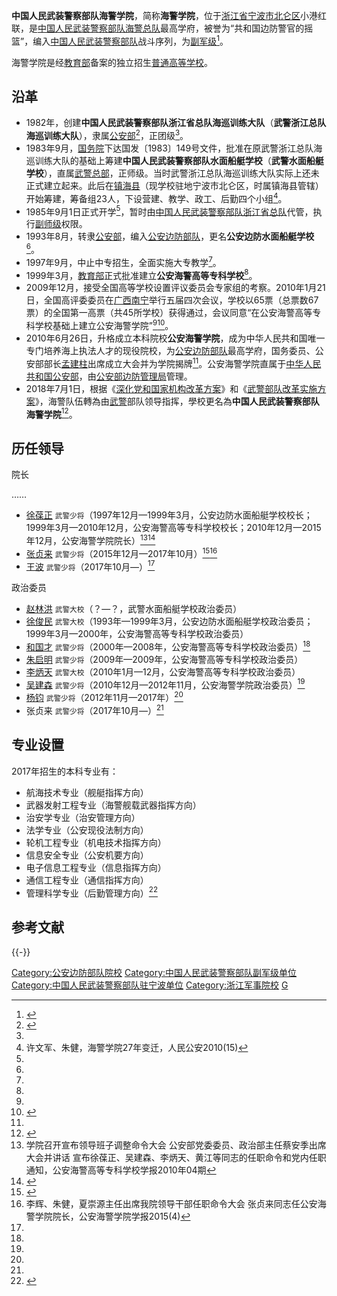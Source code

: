 {{高校
|名称    =中国人民武装警察部队海警学院
|外文名  =CHINA COAST GUARD ACADEMY
|图像    =[[File:CHINA_COAST_GUARD_ACADEMY_LOGO.jpg|200px]]
|图像说明=中国人民武装警察部队海警学院院徽
|校训    =
|建校    =1983年
|闭校    =
|类型    =[[中华人民共和国军事院校列表|武警军事院校]]
|校长    =
|院长    =
|头衔    =政治委员
|头衔者 =
|书记    =
|教师    =
|职工    =
|学生    =
|地址    ={{PRC}}[[浙江省|浙江省]][[宁波市|宁波市]][[北仑区|北仑区]]小港红联
|校园环境=
|面积    =700余亩
|代表色  =
|隶属    =[[武警总部|武警总部]]
|邮编    =315801
|电话    =
|网站    =
|标志    =
|脚注    =
}}

'''中国人民武装警察部队海警学院'''，简称'''海警学院'''，位于[[浙江省|浙江省]][[宁波市|宁波市]][[北仑区|北仑区]]小港红联，是[[中国人民武装警察部队海警总队|中国人民武装警察部队海警总队]]最高学府，被誉为“共和国边防警官的摇篮”，编入[[中国人民武装警察部队|中国人民武装警察部队]]战斗序列，为[[副军级|副军级]]<ref>{{Cite web|url =http://www.gahjxy.com/|title =公安海警学院简介|author =|date =|publisher =公安海警学院|language =|accessdate =2017-04-06|quote =|archive-date =2014-11-04|archive-url =https://web.archive.org/web/20141104044456/http://www.gahjxy.com/|dead-url =yes}}</ref>。

海警学院是经[[中华人民共和国教育部|教育部]]备案的独立招生[[普通高等学校|普通高等学校]]。

== 沿革 ==
*1982年，创建'''中国人民武装警察部队浙江省总队海巡训练大队'''（'''武警浙江总队海巡训练大队'''），隶属[[中华人民共和国公安部|公安部]]<ref>{{Cite web |url = http://mini.eastday.com/a/170606181121229.html |title = 这所警校是经教育部批准成立的公安部直属现役制普通高校！ |author =  |date = 2017-06-06 |publisher = 东方头条 |language =  |accessdate =  |quote =  |archive-date = 2019-05-10 |archive-url = https://web.archive.org/web/20190510225136/http://mini.eastday.com/a/170606181121229.html |dead-url = no }}</ref>，正团级<ref name=xuzhu/>。
*1983年9月，[[中华人民共和国国务院|国务院]]下达国发〔1983〕149号文件，批准在原武警浙江总队海巡训练大队的基础上筹建'''中国人民武装警察部队水面船艇学校'''（'''武警水面船艇学校'''），直属[[武警总部|武警总部]]，正师级。当时武警浙江总队海巡训练大队实际上还未正式建立起来。此后在[[镇海县|镇海县]]（现学校驻地宁波市北仑区，时属镇海县管辖）开始筹建，筹备组23人，下设营建、教学、政工、后勤四个小组<ref name=xuzhu>许文军、朱健，海警学院27年变迁，人民公安2010(15)</ref>。
*1985年9月1日正式开学<ref name=xuzhu/>，暂时由[[中国人民武装警察部队浙江省总队|中国人民武装警察部队浙江省总队]]代管，执行[[副师级|副师级]]权限。
*1993年8月，转隶[[中华人民共和国公安部|公安部]]，编入[[公安边防部队|公安边防部队]]，更名'''公安边防水面船艇学校'''<ref name=xuzhu/>。
*1997年9月，中止中专招生，全面实施大专教学<ref name=xuzhu/>。
*1999年3月，[[中华人民共和国教育部|教育部]]正式批准建立'''公安海警高等专科学校'''<ref name=xuzhu/>。
*2009年12月，接受全国高等学校设置评议委员会专家组的考察。2010年1月21日，全国高评委委员在[[广西|广西]][[南宁|南宁]]举行五届四次会议，学校以65票（总票数67票）的全国第一高票（共45所学校）获得通过，会议同意“在公安海警高等专科学校基础上建立公安海警学院”<ref name=xuzhu/><ref>{{cite news |author1 = 袁金龙 |author2 = 朱健 |title = “中国海警摇篮”27年培养人才2万多名——公安海警学院成为公安边防部队教育科研重要基地 |newspaper =[[人民公安报|人民公安报]] |date = 2010-06-25 }}</ref>。
*2010年6月26日，升格成立本科院校'''公安海警学院'''，成为中华人民共和国唯一专门培养海上执法人才的现役院校，为[[公安边防部队|公安边防部队]]最高学府，国务委员、公安部部长[[孟建柱|孟建柱]]出席成立大会并为学院揭牌<ref name=xuzhu/>。公安海警学院直属于[[中华人民共和国公安部|中华人民共和国公安部]]，由[[公安部边防管理局|公安部边防管理局]]管理。
*2018年7月1日，根据《[[深化党和国家机构改革方案|深化党和国家机构改革方案]]》和《[[武警部队改革实施方案|武警部队改革实施方案]]》，海警队伍轉為由[[武警|武警]]部队领导指挥，學校更名為'''中国人民武装警察部队海警学院'''<ref>{{Cite web |url = http://quan.cnnb.com/wap/thread/view-thread/tid/7248512?random=542881 |title = 公安海警学院正式更名为中国人民武装警察部队海警学院 |author = 阿拉播报 |date = 2018-08-08 |publisher = 阿拉宁波网 |language =  |accessdate = 2018-11-19 |quote =  |archive-url = https://web.archive.org/web/20181119132832/http://quan.cnnb.com/wap/thread/view-thread/tid/7248512?random=542881 |archive-date = 2018-11-19 |dead-url = yes }}</ref>。

==历任领导==
{{col-begin}}
{{col-2}}
; 院长

……
*[[徐葆正|徐葆正]] <small>武警少将</small>（1997年12月—1999年3月，公安边防水面船艇学校校长；1999年3月—2010年12月，公安海警高等专科学校校长；2010年12月—2015年12月，公安海警学院院长）<ref name=xuwu>学院召开宣布领导班子调整命令大会 公安部党委委员、政治部主任蔡安季出席大会并讲话 宣布徐葆正、吴建森、李炳天、黄江等同志的任职命令和党内任职通知，公安海警高等专科学校学报2010年04期</ref><ref name=qihx>{{Cite web |url = http://www.gov.cn/zhengce/content/2017-03/22/content_5177016.htm |title = 国务院、中央军委关于晋升齐焕祥等5名同志武警警衔的命令（国函〔2003〕79号） |author =  |date = 2003-07-22 |publisher = 中国政府网 |language =  |accessdate =  |quote =  |archive-date = 2020-11-04 |archive-url = https://web.archive.org/web/20201104091220/http://www.gov.cn/zhengce/content/2017-03/22/content_5177016.htm |dead-url = no }}</ref>
*[[张贞来|张贞来]] <small>武警少将</small>（2015年12月—2017年10月）<ref name=zhangzhl>{{Cite web|url =  http://www.thepaper.cn/newsDetail_forward_1851937|title =  公安海警学院领导班子调整：张贞来转任政委，王波任院长|author =  |date =  2017-11-06|publisher =  澎湃新闻|language =  |accessdate =  |quote =  |archive-date =  2020-11-04|archive-url =  https://web.archive.org/web/20201104144318/http://www.thepaper.cn/newsDetail_forward_1851937|dead-url =  no}}</ref><ref name=zhangzle>李辉、朱健，夏崇源主任出席我院领导干部任职命令大会 张贞来同志任公安海警学院院长，公安海警学院学报2015(4)</ref>
*[[王波|王波]] <small>武警少将</small>（2017年10月—）<ref name=zhangzhl/>
{{col-2}}
; 政治委员
*[[赵林洪|赵林洪]] <small>武警大校</small>（？—？，武警水面船艇学校政治委员）
*[[徐俊民|徐俊民]] <small>武警大校</small>（1993年—1999年3月，公安边防水面船艇学校政治委员；1999年3月—2000年，公安海警高等专科学校政治委员）
*[[和国才|和国才]] <small>武警少将</small>（2000年—2008年，公安海警高等专科学校政治委员）<ref name=qihx/>
*[[朱启明|朱启明]] <small>武警少将</small>（2009年—2009年，公安海警高等专科学校政治委员）
*[[李炳天|李炳天]] <small>武警大校</small>（2010年1月—12月，公安海警高等专科学校政治委员）
*[[吴建森|吴建森]] <small>武警少将</small>（2010年12月—2012年11月，公安海警学院政治委员）<ref name=xuwu/>
*[[杨钧|杨钧]] <small>武警少将</small>（2012年11月—2017年）<ref name=zhangzle/>
*张贞来 <small>武警少将</small>（2017年10月—）<ref name=zhangzhl/>
{{col-end}}

==专业设置==
2017年招生的本科专业有：
*航海技术专业（舰艇指挥方向）
*武器发射工程专业（海警舰载武器指挥方向）
*治安学专业（治安管理方向）
*法学专业（公安现役法制方向）
*轮机工程专业（机电技术指挥方向）
*信息安全专业（公安机要方向）
*电子信息工程专业（信息指挥方向）
*通信工程专业（通信指挥方向）
*管理科学专业（后勤管理方向）<ref>{{Cite web |url = http://www.sohu.com/a/192695165_567494 |title = 2018高考军校报考：公安海警学院专业解读 |author =  |date = 2017-09-18 |publisher = 搜狐 |language =  |accessdate =  |quote =  |archive-date = 2019-05-10 |archive-url = https://web.archive.org/web/20190510133430/http://www.sohu.com/a/192695165_567494 |dead-url = no }}</ref>

== 参考文献 ==
{{Reflist}}

{{-}}
{{武警院校}}
{{浙江高等院校|nocat}}

[[Category:公安边防部队院校|Category:公安边防部队院校]]
[[Category:中国人民武装警察部队副军级单位|Category:中国人民武装警察部队副军级单位]]
[[Category:中国人民武装警察部队驻宁波单位|Category:中国人民武装警察部队驻宁波单位]]
[[Category:浙江军事院校|Category:浙江军事院校]]
[[Category:宁波高等院校|G]]